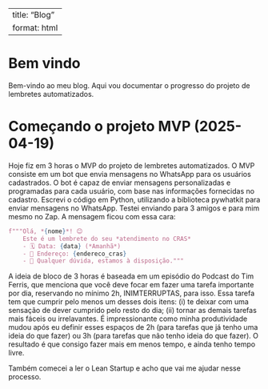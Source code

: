 
---
title: "Blog"
format: html
---

# Bem vindo

Bem-vindo ao meu blog. Aqui vou documentar o progresso do projeto de lembretes automatizados.

# Começando o projeto MVP (2025-04-19)

Hoje fiz em 3 horas o MVP do projeto de lembretes automatizados. O MVP consiste em um bot que envia mensagens no WhatsApp para os usuários cadastrados. O bot é capaz de enviar mensagens personalizadas e programadas para cada usuário, com base nas informações fornecidas no cadastro. Escrevi o código em Python, utilizando a biblioteca pywhatkit para enviar mensagens no WhatsApp. Testei enviando para 3 amigos e para mim mesmo no Zap. A mensagem ficou com essa cara:

```python
f"""Olá, *{nome}*! 😊
    Este é um lembrete do seu *atendimento no CRAS* 
    - 🗓️ Data: {data} (*Amanhã*)
    - 📍 Endereço: {endereco_cras}
    - 🤝 Qualquer dúvida, estamos à disposição."""
```

A ideia de bloco de 3 horas é baseada em um episódio do Podcast do Tim Ferris, que menciona que você deve focar em fazer uma tarefa importante por dia, reservando no mínimo 2h, INIMTERRUPTAS, para isso. Essa tarefa tem que cumprir pelo menos um desses dois itens: (i) te deixar com uma sensação de dever cumprido pelo resto do dia; (ii) tornar as demais tarefas mais fáceis ou irrelavantes. É impressionante como minha produtividade mudou após eu definir esses espaços de 2h (para tarefas que já tenho uma ideia do que fazer) ou 3h (para tarefas que não tenho ideia do que fazer). O resultado é que consigo fazer mais em menos tempo, e ainda tenho tempo livre.

Também comecei a ler o Lean Startup e acho que vai me ajudar nesse processo. 

